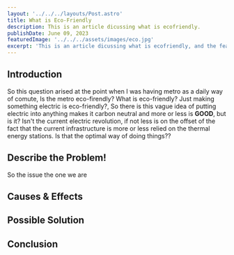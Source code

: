 ```yaml
---
layout: '../../../layouts/Post.astro'
title: What is Eco-Friendly
description: This is an article dicussing what is ecofriendly.
publishDate: June 09, 2023
featuredImage: '../../../assets/images/eco.jpg'
excerpt: 'This is an article dicussing what is ecofriendly, and the feasiblity, what are assumptions surrounding it.'
---
```


## Introduction
So this question arised at the point when I was having metro as a daily way of comute, Is the metro eco-firendly? What is eco-friendly? Just making something electric is eco-friendly?, So there is this vague idea of putting electric into anything makes it carbon neutral and more or less is **GOOD**, but is it? Isn't the current electric revolution, if not less is on the offset of the fact that the current infrastructure is more or less relied on the thermal energy stations. Is that the optimal way of doing things??

## Describe the Problem!
So the issue the one we are 

## Causes & Effects

## Possible Solution

## Conclusion
